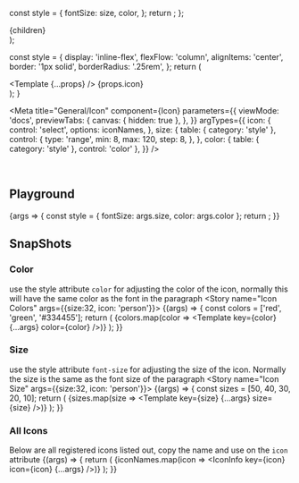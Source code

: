 
  const style = {
    fontSize: size,
    color,
  };
  return <Icon style={style} icon={icon}/>;
};

  <div style={{display: 'flex', gap: '10px', flexWrap: 'wrap'}}>
    {children}
  </div>
);

  const style = {
    display: 'inline-flex',
    flexFlow: 'column',
    alignItems: 'center',
    border: '1px solid',
    borderRadius: '.25rem',
  };
  return (
    <div style={style}>
      <Template {...props} />
      <span>{props.icon}</span>
    </div>
  );
}

<Meta
  title="General/Icon"
  component={Icon}
  parameters={{
    viewMode: 'docs',
    previewTabs: {
      canvas: { hidden: true },
    },
  }}
   argTypes={{
    icon: {
      control: 'select',
      options: iconNames,
    },
    size: {
      table: {
        category: 'style'
      },
      control: {
        type: 'range',
        min: 8,
        max: 120,
        step: 8,
      },
    },
    color: { 
      table: {
        category: 'style'
      },
      control: 'color' 
    },
  }}
/>

<Description markdown={readme} />
<br />

## Playground

<Canvas>
  <Story 
    name="playground" 
    parameters={{chromatic: { disableSnapshot: true }}}
    args={{size: 32, color: '#555', icon: 'settings'}}
  >
    {args => {
      const style = {
        fontSize: args.size,
        color: args.color
      };
      return <Icon style={style} icon={args.icon}/>;
    }}
  </Story>
</Canvas>

<ArgsTable story="playground" />

## SnapShots


### Color
use the style attribute `color` for adjusting the color of the icon, normally this will have the same color as the font in the paragraph
<Story name="Icon Colors" args={{size:32, icon: 'person'}}>
  {(args) => {
    const colors = ['red', 'green', '#334455'];
    return (
      <Container>
        {colors.map(color => <Template key={color} {...args} color={color} />)}
      </Container>
    );
  }}
</Story>

### Size
use the style attribute `font-size` for adjusting the size of the icon. Normally the size is the same as the font size of the paragraph
<Story name="Icon Size" args={{size:32, icon: 'person'}}>
  {(args) => {
    const sizes = [50, 40, 30, 20, 10];
    return (
      <Container>
        {sizes.map(size => <Template key={size} {...args} size={size} />)}
      </Container>
    );
  }}
</Story>

### All Icons
Below are all registered icons listed out, copy the name and use on the `icon` attribute
<Story name="Icon List" args={{size:32}}>
  {(args) => {
    return (
      <Container>
        {iconNames.map(icon => <IconInfo key={icon} icon={icon} {...args} />)}
      </Container>
    );
  }}
</Story>
